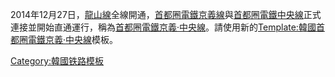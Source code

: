 <noinclude>2014年12月27日，[[龍山線]]全線開通，[[首都圈電鐵京義線]]與[[首都圈電鐵中央線]]正式連接並開始直通運行，稱為[[首都圈電鐵京義·中央線]]。請使用新的[[Template:韓國首都圈電鐵京義·中央線]]模板。</noinclude>{{鐵道路線|
| 模板名稱 = 韩国首都圈电铁京义线
| 名稱 = [[首都圈电铁京义线]]
| 代表色 = #32c6a6
| 背景顏色 = #ffffff
| 車站列表 =  '''[[龙山线]]'''：〈[[首都圈電鐵中央線|中央線]]←〉''[[龙山站 (首尔)|龙山]]'' - ''[[孝昌公園站|孝昌]]'' - [[孔德站|孔德]] - [[西江大學站|西江大學]] - [[弘益大學站|弘益大學]] - [[加佐站|加佐]]<br/>'''[[京义线]]'''：[[首尔站|首尔]] - [[新村站 (韩国铁道公社)|新村]] - （[[龙山线]]←）[[加佐站|加佐]] - [[数码媒体城站|数码媒体城]] - [[水色站|水色]] - [[花田站|花田]] - [[江梅站|江梅]] - [[幸信站|幸信]] - [[陵谷站|陵谷]] - [[大谷站 (京畿道)|大谷]] - [[谷山站 (京畿道)|谷山]] - [[白马站 (京畿道)|白马]] - [[枫山站 (京畿道)|枫山]] - [[一山站|一山]] - [[炭岘站|炭岘]] - [[野塘站|野塘]] - [[云井站 (京畿道)|云井]] - [[金陵站|金陵]] - [[金村站|金村]] - [[月笼站|月笼]] - [[坡州站|坡州]] - [[文山站|文山]]}}<noinclude>

[[Category:韓國铁路模板]]
</noinclude>